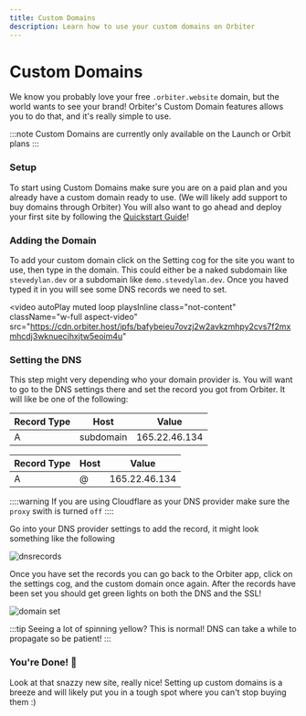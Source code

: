 ```yaml
---
title: Custom Domains
description: Learn how to use your custom domains on Orbiter
---
```


# Custom Domains

We know you probably love your free `.orbiter.website` domain, but the world wants to see your brand! Orbiter's Custom Domain features allows you to do that, and it's really simple to use.

:::note
Custom Domains are currently only available on the Launch or Orbit plans
:::

### Setup

To start using Custom Domains make sure you are on a paid plan and you already have a custom domain ready to use. (We will likely add support to buy domains through Orbiter) You will also want to go ahead and deploy your first site by following the [Quickstart Guide](/quickstart)!

### Adding the Domain

To add your custom domain click on the Setting cog for the site you want to use, then type in the domain. This could either be a naked subdomain like `stevedylan.dev` or a subdomain like `demo.stevedylan.dev`. Once you haved typed it in you will see some DNS records we need to set.

<video
  autoPlay
  muted
  loop
  playsInline
  class="not-content"
  className="w-full aspect-video"
  src="https://cdn.orbiter.host/ipfs/bafybeieu7ovzj2w2avkzmhpy2cvs7f2mxmhcdj3wknuecihxjtw5eoim4u"
></video>

### Setting the DNS

This step might very depending who your domain provider is. You will want to go to the DNS settings there and set the record you got from Orbiter. It will like be one of the following:

| Record Type | Host | Value |
| ------------|------|-------|
| A      |  subdomain   | 165.22.46.134 |

| Record Type | Host | Value |
| ------------|------|-------|
| A      |  @   | 165.22.46.134 |

::::warning
If you are using Cloudflare as your DNS provider make sure the `proxy` swith is turned `off`
::::

Go into your DNS provider settings to add the record, it might look something like the following

![dnsrecords](https://cdn.orbiter.host/ipfs/bafkreif74tgdd4pzejui5j3wn3apmz5litnksj4ler63bqf7mdebx67o6a)

Once you have set the records you can go back to the Orbiter app, click on the settings cog, and the custom domain once again. After the records have been set you should get green lights on both the DNS and the SSL!

![domain set](https://cdn.orbiter.host/ipfs/bafkreif27h4rco5acskpjoimc6iyajd3ssqezrikdjhpgf5hreyhtuejli)

:::tip
Seeing a lot of spinning yellow? This is normal! DNS can take a while to propagate so be patient!
:::

### You're Done! 🚀

Look at that snazzy new site, really nice! Setting up custom domains is a breeze and will likely put you in a tough spot where you can't stop buying them :)
